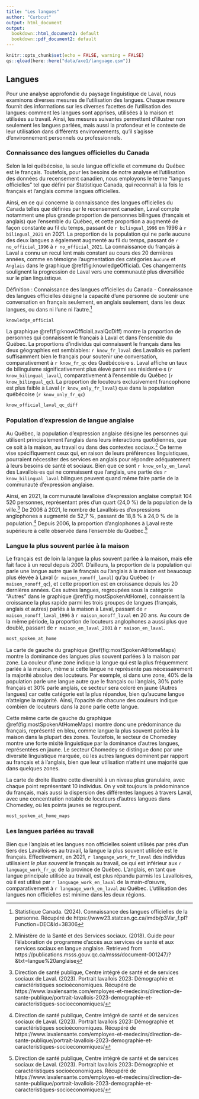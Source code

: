 ```yaml
---
title: "Les langues"
author: "Curbcut"
output: html_document
output:
  bookdown::html_document2: default
  bookdown::pdf_document2: default
---
```


```r
knitr::opts_chunk$set(echo = FALSE, warning = FALSE)
qs::qload(here::here("data/axe1/language.qsm"))
```

## Langues

Pour une analyse approfondie du paysage linguistique de Laval, nous examinons diverses mesures de l'utilisation des langues. Chaque mesure fournit des informations sur les diverses facettes de l'utilisation des langues: comment les langues sont apprises, utilisées à la maison et utilisées au travail. Ainsi, les mesures suivantes permettent d'illustrer non seulement les langues parlées, mais aussi la profondeur et le contexte de leur utilisation dans différents environnements, qu'il s'agisse d'environnement personnels ou professionnels.

### Connaissance des langues officielles du Canada

Selon la loi québécoise, la seule langue officielle et commune du Québec est le français. Toutefois, pour les besoins de notre analyse et l'utilisation des données du recensement canadien, nous employons le terme "langues officielles" tel que défini par Statistique Canada, qui reconnaît à la fois le français et l'anglais comme langues officielles.

Ainsi, en ce qui concerne la connaissance des langues officielles du Canada telles que définies par le recensement canadien, Laval compte notamment une plus grande proportion de personnes bilingues (français et anglais) que l'ensemble du Québec, et cette proportion a augmenté de façon constante au fil du temps, passant de `r bilingual_1996` en 1996 à `r bilingual_2021` en 2021. La proportion de la population qui ne parle aucune des deux langues a également augmenté au fil du temps, passant de `r no_official_1996` à `r no_official_2021`. La connaissance du français à Laval a connu un recul lent mais constant au cours des 20 dernières années, comme en témoigne l'augmentation des catégories `Aucune` et `Anglais` dans le graphique \@ref(fig:knowledgeOfficial). Ces changements soulignent la progression de Laval vers une communauté plus diversifiée sur le plan linguistique.

Définition : Connaissance des langues officielles du Canada
- Connaissance des langues officielles désigne la capacité d'une personne de soutenir une conversation en français seulement, en anglais seulement, dans les deux langues, ou dans ni l'une ni l'autre.^[Statistique Canada. (2024). Connaissance des langues officielles de la personne. Récupéré de https://www23.statcan.gc.ca/imdb/p3Var_f.pl?Function=DEC&Id=38306]

```r
knowledge_official
```

La graphique \@ref(fig:knowOfficialLavalQcDiff) montre la proportion de personnes qui connaissent le français à Laval et dans l'ensemble du Québec. La proportions d'individus qui connaissent le français dans les deux géographies est semblables: `r know_fr_laval` des Lavallois·es parlent suffisamment bien le français pour soutenir une conversation, comparativement à `r know_fr_qc` des Québécois·e·s. Laval affiche un taux de bilinguisme significativement plus élevé parmi ses résident·e·s (`r know_bilingual_laval`), comparativement à l’ensemble du Québec (`r know_bilingual_qc`). La proportion de locuteurs exclusivement francophone est plus faible à Laval (`r know_only_fr_laval`) que dans la population québécoise (`r know_only_fr_qc`)

```r
know_official_laval_qc_diff
```

### Population d'expression de langue anglaise

Au Québec, la population d'expression anglaise désigne les personnes qui utilisent principalement l'anglais dans leurs interactions quotidiennes, que ce soit à la maison, au travail ou dans des contextes sociaux.^[Ministère de la Santé et des Services sociaux. (2018). Guide pour l'élaboration de programme d'accès aux services de santé et aux services sociaux en langue anglaise. Retrieved from https://publications.msss.gouv.qc.ca/msss/document-001247/?&txt=langue%20anglaise] Ce terme vise spécifiquement ceux qui, en raison de leurs préférences linguistiques, pourraient nécessiter des services en anglais pour répondre adéquatement à leurs besoins de santé et sociaux. Bien que ce sont `r know_only_en_laval` des Lavallois·es qui ne connaissent que l'anglais, une partie des `r know_bilingual_laval` bilingues peuvent quand même faire partie de la communauté d'expression anglaise.

Ainsi, en 2021, la communauté lavalloise d'expression anglaise comptait 104 520 personnes, représentant près d'un quart (24,0 %) de la population de la ville.^[Direction de santé publique, Centre intégré de santé et de services sociaux de Laval. (2023). Portrait lavallois 2023: Démographie et caractéristiques socioéconomiques. Récupéré de https://www.lavalensante.com/employes-et-medecins/direction-de-sante-publique/portrait-lavallois-2023-demographie-et-caracteristiques-socioeconomiques/] De 2006 à 2021, le nombre de Lavallois·es d’expressions anglophones a augmenté de 52,7 %, passant de 18,8 % à 24,0 % de la population.^[Direction de santé publique, Centre intégré de santé et de services sociaux de Laval. (2023). Portrait lavallois 2023: Démographie et caractéristiques socioéconomiques. Récupéré de https://www.lavalensante.com/employes-et-medecins/direction-de-sante-publique/portrait-lavallois-2023-demographie-et-caracteristiques-socioeconomiques/] Depuis 2006, la proportion d'anglophones à Laval reste supérieure à celle observée dans l'ensemble du Québec.^[Direction de santé publique, Centre intégré de santé et de services sociaux de Laval. (2023). Portrait lavallois 2023: Démographie et caractéristiques socioéconomiques. Récupéré de https://www.lavalensante.com/employes-et-medecins/direction-de-sante-publique/portrait-lavallois-2023-demographie-et-caracteristiques-socioeconomiques/]

### Langue la plus souvent parlée à la maison

Le français est de loin la langue la plus souvent parlée à la maison, mais elle fait face à un recul depuis 2001. D’ailleurs, la proportion de la population qui parle une langue autre que le français ou l'anglais à la maison est beaucoup plus élevée à Laval (`r maison_nonoff_laval`) qu'au Québec (`r maison_nonoff_qc`), et cette proportion est en croissance depuis les 20 dernières années. Ces autres langues, regroupées sous la catégorie "Autres" dans le graphique \@ref(fig:mostSpokenAtHome), connaissent la croissance la plus rapide parmi les trois groupes de langues (français, anglais et autres) parlés à la maison à Laval, passant de `r maison_nonoff_laval_1996` à `r maison_nonoff_laval` en 20 ans. Au cours de la même période, la proportion de locuteurs anglophones a aussi plus que doublé, passant de `r maison_en_laval_2001` à `r maison_en_laval`.

```r
most_spoken_at_home
```

La carte de gauche du graphique \@ref(fig:mostSpokenAtHomeMaps) montre la dominance des langues plus souvent parlées à la maison par zone. La couleur d'une zone indique la langue qui est la plus fréquemment parlée à la maison, même si cette langue ne représente pas nécessairement la majorité absolue des locuteurs. Par exemple, si dans une zone, 40% de la population parle une langue autre que le français ou l'anglais, 30% parle français et 30% parle anglais, ce secteur sera coloré en jaune (Autres langues) car cette catégorie est la plus répandue, bien qu'aucune langue n'atteigne la majorité. Ainsi, l'opacité de chacune des couleurs indique combien de locuteurs dans la zone parle cette langue. 

Cette même carte de gauche du graphique \@ref(fig:mostSpokenAtHomeMaps) montre donc une prédominance du français, représenté en bleu, comme langue la plus souvent parlée à la maison dans la plupart des zones. Toutefois, le secteur de Chomedey montre une forte mixité linguistique par la dominance d'autres langues, représentées en jaune. Le secteur Chomedey se distingue donc par une diversité linguistique marquée, où les autres langues dominent par rapport au français et à l'anglais, bien que leur utilisation n'atteint une majorité que dans quelques zones.

La carte de droite illustre cette diversité à un niveau plus granulaire, avec chaque point représentant 10 individus. On y voit toujours la prédominance du français, mais aussi la dispersion des différentes langues à travers Laval, avec une concentration notable de locuteurs d'autres langues dans Chomedey, où les points jaunes se regroupent.

```r
most_spoken_at_home_maps
```

### Les langues parlées au travail

Bien que l'anglais et les langues non officielles soient utilisés par près d'un tiers des Lavallois·es au travail, la langue la plus souvent utilisée est le français. Effectivement, en 2021, `r language_work_fr_laval` des individus utilisaient *le plus souvent* le français au travail, ce qui est inférieur aux `r language_work_fr_qc` de la province de Québec. L'anglais, en tant que langue principale utilisée au travail, est plus répandu parmis les Lavallois·es, où il est utilisé par `r language_work_en_laval` de la main-d'œuvre, comparativement à `r language_work_en_laval` au Québec. L'utilisation des langues non officielles est minime dans les deux régions.
















